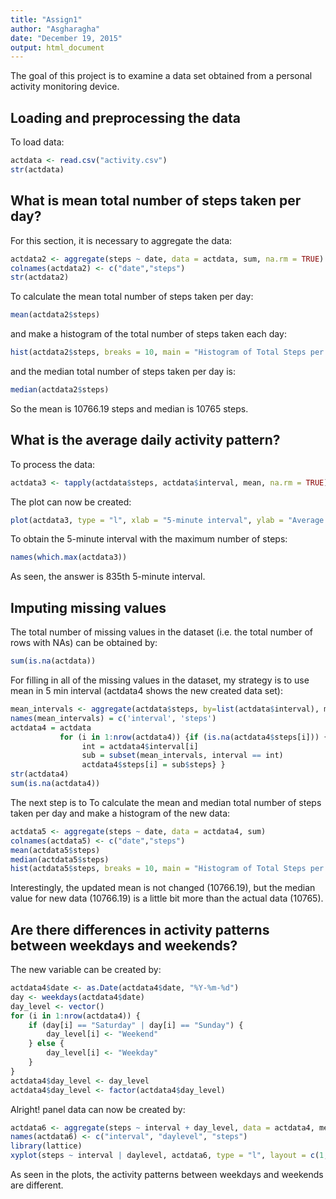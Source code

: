 ```yaml
---
title: "Assign1"
author: "Asgharagha"
date: "December 19, 2015"
output: html_document
---
```


The goal of this project is to examine a data set obtained from a personal activity monitoring device.

## Loading and preprocessing the data

To load data:

```r
actdata <- read.csv("activity.csv")
str(actdata)
```

## What is mean total number of steps taken per day?

For this section, it is necessary to aggregate the data:

```r
actdata2 <- aggregate(steps ~ date, data = actdata, sum, na.rm = TRUE)
colnames(actdata2) <- c("date","steps")
str(actdata2)
```

To calculate the mean total number of steps taken per day:

```r
mean(actdata2$steps)
```

and make a histogram of the total number of steps taken each day:

```r
hist(actdata2$steps, breaks = 10, main = "Histogram of Total Steps per Day", xlab = "Number of Steps", col = "yellow")
```

and the median total number of steps taken per day is: 

```r
median(actdata2$steps)
```

So the mean is 10766.19 steps and median is 10765 steps.

## What is the average daily activity pattern?

To process the data:

```r
actdata3 <- tapply(actdata$steps, actdata$interval, mean, na.rm = TRUE)
```

The plot can now be created:

```r
plot(actdata3, type = "l", xlab = "5-minute interval", ylab = "Average number of steps taken", main = "Time Series Plot", col = "blue")
```

To obtain the 5-minute interval with the maximum number of steps:

```r
names(which.max(actdata3))
```

As seen, the answer is 835th 5-minute interval.

## Imputing missing values

The total number of missing values in the dataset (i.e. the total number of rows with NAs) can be obtained by:

```r
sum(is.na(actdata))
```

For filling in all of the missing values in the dataset, my strategy is to use mean in 5 min interval (actdata4 shows the new created data set):

```r
mean_intervals <- aggregate(actdata$steps, by=list(actdata$interval), mean, na.rm=TRUE)
names(mean_intervals) = c('interval', 'steps')
actdata4 = actdata 
           for (i in 1:nrow(actdata4)) {if (is.na(actdata4$steps[i])) {
                int = actdata4$interval[i]
                sub = subset(mean_intervals, interval == int)
                actdata4$steps[i] = sub$steps} }
str(actdata4)
sum(is.na(actdata4))
```
The next step is to To calculate the mean and median total number of steps taken per day and make a histogram of the new data:

```r
actdata5 <- aggregate(steps ~ date, data = actdata4, sum)
colnames(actdata5) <- c("date","steps")
mean(actdata5$steps)
median(actdata5$steps)
hist(actdata5$steps, breaks = 10, main = "Histogram of Total Steps per Day", xlab = "Number of Steps", col = "red")
```

Interestingly, the updated mean is not changed (10766.19), but the median value for new data (10766.19) is a little bit more than the actual data (10765).

## Are there differences in activity patterns between weekdays and weekends?

The new variable can be created by:

```r
actdata4$date <- as.Date(actdata4$date, "%Y-%m-%d")
day <- weekdays(actdata4$date)
day_level <- vector()
for (i in 1:nrow(actdata4)) {
    if (day[i] == "Saturday" | day[i] == "Sunday") {
        day_level[i] <- "Weekend"
    } else {
        day_level[i] <- "Weekday"
    }
}
actdata4$day_level <- day_level
actdata4$day_level <- factor(actdata4$day_level)
```

Alright! panel data can now be created by:

```r
actdata6 <- aggregate(steps ~ interval + day_level, data = actdata4, mean)
names(actdata6) <- c("interval", "daylevel", "steps")
library(lattice)
xyplot(steps ~ interval | daylevel, actdata6, type = "l", layout = c(1, 2), xlab = "5-minute interval", ylab = "Average number of steps taken", main = "Time Series Plots")
```

As seen in the plots, the activity patterns between weekdays and weekends are different.
